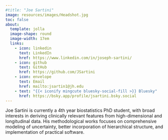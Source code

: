 ```yaml
---
#title: "Joe Sartini"
image: resources/images/Headshot.jpg
toc: false
about:
  template: jolla
  image-shape: round
  image-width: 17em
  links:
    - icon: linkedin
      text: LinkedIn
      href: https://www.linkedin.com/in/joseph-sartini/
    - icon: github
      text: GitHub
      href: https://github.com/JSartini
    - icon: envelope
      text: Email
      href: mailto:jsartin1@jh.edu
    - text: "{{< iconify mingcute bluesky-social-fill >}} Bluesky"
      href: https://bsky.app/profile/jsartini.bsky.social
---
```


Joe Sartini is currently a 4th year biostatistics PhD student, with broad interests in deriving clinically relevant features from high-dimensional and longitudinal data. His methodological works focuses on comprehensive modeling of uncertainty, better incorporation of hierarchical structure, and implementation of practical software.
